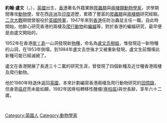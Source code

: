 {{Unreferenced|time=2008-08-26T06:15:09+00:00}}

'''約翰·盧文'''（{{lang-en|John Romer}}，{{bd|1920年||1982年||catIdx=Romer}}），[[英國|英國]]出生，[[香港|香港]]著名外籍業餘[[爬蟲類|爬蟲類]]與[[兩棲類|兩棲類]][[動物學家|動物學家]]，求學期間專攻[[動物學|動物學]]，曾在西[[非洲|非洲]]及[[印度|印度]]遊歷，累積了豐富的[[爬蟲類|爬蟲類]]與[[兩棲類|兩棲類]]研究經驗。[[二次大戰|二次大戰]]期間曾服役於[[英國陸軍|英國陸軍]]，1947年來到[[香港|香港]]任防治蟲鼠主任一職，自此時開始，他醉心研究香港的兩棲及[[爬行動物|爬行動物]]和[[蝙蝠|蝙蝠]]等，對於香港的蝙蝠研究，最早便是由盧文開始的。

1952年在香港[[南丫島|南丫島]]一山洞發現新[[物種|物種]]，命名為[[盧文氏樹蛙|盧文氏樹蛙]]，惟發現這一新物種的山洞，在1953年倒塌，到1984年盧文去世後才又被重新發現，盧文生前慨嘆此新種可能已經滅絕了。

盧文在香港開展了長達三十二載的研究生涯，曾發現了四個新種及近廿種香港兩棲及爬行動物。
                 
他於1980年時退休返回[[英國|英國]]，本來計劃編寫香港兩棲及爬行動物研究的[[回憶錄|回憶錄]]，但身患[[癌症|癌症]]而未能如願，1982年因脊柱轉移性腫瘤([[脊柱癌|脊柱癌]])與世長辭，享年六十二歲。

<br>
{{HK-bio-stub}}

{{DEFAULTSORT:Romer, John}}
[[Category:英國人|Category:英國人]]
[[Category:動物學家|Category:動物學家]]